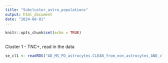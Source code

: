 ```yaml
---
title: "Subcluster_astro_populations"
output: html_document
date: "2024-08-01"
---
```


```r
knitr::opts_chunk$set(echo = TRUE)
```

```r

```


Cluster 1 - TNC+, read in the data

```r
se_cl1 <- readRDS("AD_MS_PD_astrocytes.CLEAN_from_non_astrocytes_AND_clusters_high_in_mito.cellbender_counts.20cell_filter.Cluster_1_only.rds")

```

